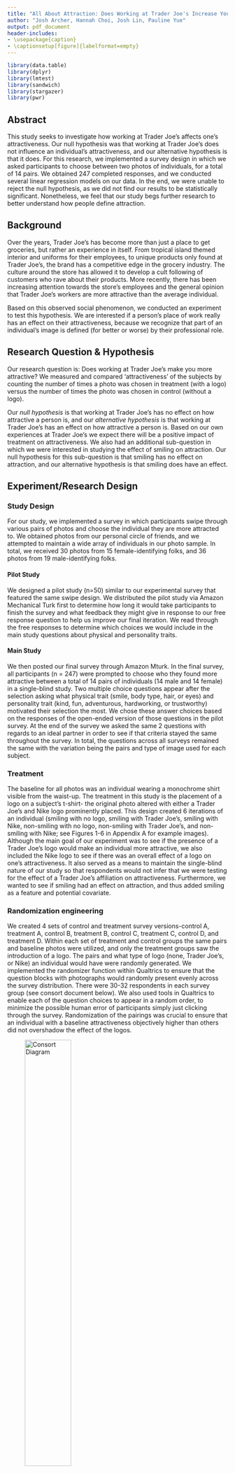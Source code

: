 ```yaml
---
title: "All About Attraction: Does Working at Trader Joe's Increase Your Attractiveness?"
author: "Josh Archer, Hannah Choi, Josh Lin, Pauline Yue"
output: pdf_document
header-includes:
- \usepackage{caption}
- \captionsetup[figure]{labelformat=empty}
---
```


```r
library(data.table)
library(dplyr)
library(lmtest)
library(sandwich)
library(stargazer)
library(pwr)
```

## Abstract
This study seeks to investigate how working at Trader Joe's affects one's attractiveness. Our null hypothesis was that working at Trader Joe's does not influence an individual's attractiveness, and our alternative hypothesis is that it does. For this research, we implemented a survey design in which we asked participants to choose between two photos of individuals, for a total of 14 pairs. We obtained 247 completed responses, and we conducted several linear regression models on our data. In the end, we were unable to reject the null hypothesis, as we did not find our results to be statistically significant. Nonetheless, we feel that our study begs further research to better understand how people define attraction.  

 
## Background

Over the years, Trader Joe's has become more than just a place to get groceries, but rather an experience in itself. From tropical island themed interior and uniforms for their employees, to unique products only found at Trader Joe's, the brand has a competitive edge in the grocery industry. The culture around the store has allowed it to develop a cult following of customers who rave about their products. More recently, there has been increasing attention towards the store's employees and the general opinion that Trader Joe's workers are more attractive than the average individual.     

Based on this observed social phenomenon, we conducted an experiment to test this hypothesis. We are interested if a person's place of work really has an effect on their attractiveness, because we recognize that part of an individual's image is defined (for better or worse) by their professional role.   

## Research Question & Hypothesis
	
Our research question is: Does working at Trader Joe's make you more attractive? We measured and compared 'attractiveness' of the subjects by counting the number of times a photo was chosen in treatment (with a logo) versus the number of times the photo was chosen in control (without a logo).  

Our *null hypothesis* is that working at Trader Joe's has no effect on how attractive a person is, and our *alternative hypothesis* is that working at Trader Joe's has an effect on how attractive a person is. Based on our own experiences at Trader Joe's we expect there will be a positive impact of treatment on attractiveness. We also had an additional sub-question in which we were interested in studying the effect of smiling on attraction. Our null hypothesis for this sub-question is that smiling has no effect on attraction, and our alternative hypothesis is that smiling does have an effect.  

## Experiment/Research Design

### Study Design

For our study, we implemented a survey in which participants swipe through various pairs of photos and choose the individual they are more attracted to. We obtained photos from our personal circle of friends, and we attempted to maintain a wide array of individuals in our photo sample. In total, we received 30 photos from 15 female-identifying folks, and 36 photos from 19 male-identifying folks.  

#### Pilot Study
We designed a pilot study (n=50) similar to our experimental survey that featured the same swipe design. We distributed the pilot study via Amazon Mechanical Turk first to determine how long it would take participants to finish the survey and what feedback they might give in response to our free response question to help us improve our final iteration. We read through the free responses to determine which choices we would include in the main study questions about physical and personality traits.  

#### Main Study
We then posted our final survey through Amazon Mturk. In the final survey, all participants (n = 247) were prompted to choose who they found more attractive between a total of 14 pairs of individuals (14 male and 14 female) in a single-blind study. Two multiple choice questions appear after the selection asking what physical trait (smile, body type, hair, or eyes) and personality trait (kind, fun, adventurous, hardworking, or trustworthy) motivated their selection the most. We chose these answer choices based on the responses of the open-ended version of those questions in the pilot survey. At the end of the survey we asked the same 2 questions with regards to an ideal partner in order to see if that criteria stayed the same throughout the survey. In total, the questions across all surveys remained the same with the variation being the pairs and type of image used for each subject.    

### Treatment

The baseline for all photos was an individual wearing a monochrome shirt visible from the waist-up. The treatment in this study is the placement of a logo on a subject's t-shirt- the original photo altered with either a Trader Joe's and Nike logo prominently placed. This design created 6 iterations of an individual (smiling with no logo, smiling with Trader Joe's, smiling with Nike, non-smiling with no logo, non-smiling with Trader Joe's, and non-smiling with Nike; see Figures 1-6 in Appendix A for example images). Although the main goal of our experiment was to see if the presence of a Trader Joe's logo would make an individual more attractive, we also included the Nike logo to see if there was an overall effect of a logo on one's attractiveness. It also served as a means to maintain the single-blind nature of our study so that respondents would not infer that we were testing for the effect of a Trader Joe's affiliation on attractiveness. Furthermore, we wanted to see if smiling had an effect on attraction, and thus added smiling as a feature and potential covariate.   

### Randomization engineering

We created 4 sets of control and treatment survey versions-control A, treatment A, control B, treatment B, control C, treatment C, control D, and treatment D. Within each set of treatment and control groups the same pairs and baseline photos were utilized, and only the treatment groups saw the introduction of a logo. The pairs and what type of logo (none, Trader Joe's, or Nike) an individual would have were randomly generated. We implemented the randomizer function within Qualtrics to ensure that the question blocks with photographs would randomly present evenly across the survey distribution. There were 30-32 respondents in each survey group (see consort document below). We also used tools in Qualtrics to enable each of the question choices to appear in a random order, to minimize the possible human error of participants simply just clicking through the survey. Randomization of the pairings was crucial to ensure that an individual with a baseline attractiveness objectively higher than others did not overshadow the effect of the logos.   

![Consort Diagram](../images/consort.png){width=50%}

### Experimental materials (e.g. treatment materials)
The subjects of our study were 19 males and 15 females who volunteered to have their photos taken to be put in our surveys. Their photos were taken from the waist up, in a plain, solid color t-shirt, with variations of smiling or not smiling. Their t-shirts were kept plain so that we could either use that photo as a control, or photoshop a Trader Joe's or Nike logo onto them as treatment. The outcome we measured was the total number of times each photo was chosen.   

Our study participants were Amazon Mechanical Turk workers who were located in the United States, had a high approval rating (> 90%), and a high quantity of approvals (> 50). We were able to receive a total of 247 completed responses to our survey. We were unable to view the incomplete responses through Qualtrics and did not include them in our analysis.   


## Modeling Choices
For our analysis, we decided to use linear regression to test our hypotheses. We were interested in regressing the total number of times a picture was chosen on whether or not the photo contained a Trader Joe's logo. At first, we built a linear regression model that compared photos that had a Trader Joe's logo to all other photos-both photos that were blank in both control and treatment and photos that contained a Nike logo.   

However, this is an unbalanced comparison since the photos with Trader Joe's logos were compared to all photos. Thus, we decided to compare the photos in treatment with a TJs logo to the matching subset of photos in control. There were 42 photos in treatment with a Trader Joe's logo which we matched with 42 of the same photos in control without the logo. This resulted in a more accurate yet underpowered estimation of the linear model.   

In order to avoid confusing a "Trader Joe's Logo" effect with a general logo effect, we did a similar comparison for Nike photos. We matched the 39 photos in treatment with a Nike logo to their 39 counterparts in control. We did not run this model to investigate a Nike logo effect, but instead referenced this model to better understand the Trader Joe's Logo Effect. For example, if there was a positive treatment effect for Trader joe's treatment and Nike treatment, we might think there is a general logo effect that is not specific to a Trader Joe's logo. However, as we will explore in the results section, the Trader Joe's and Nike logos have opposite estimated effects on outcomes.  

```r
data <- fread("../data/processed/analysis_table.csv")

data[, treat_ind := ifelse(treat=='t',1,0)]

data[, treat_with_logo := ifelse((logo != 'none' & treat == 't'),1 ,0)]

data[, tjs_logo := ifelse(test = grepl(pattern = "tjs", data[, logo]),
                                              yes = 1, no = 0)]

data[, nike_logo := ifelse(test = grepl(pattern = "nike", data[, logo]),
                                              yes = 1, no = 0)]

data[, no_logo := ifelse(test = grepl(pattern = "none", data[, logo]),
                                              yes = 1, no = 0)]
data[, survey_block := gsub("^.*_", "", data$photo_block)]
data[, smile_ind := ifelse(data[,smile=='smile'], 1, 0)]

#names(data)

#View(data)
```

## Results
```r
par(mfrow=c(3,1))

hist(data[data$tjs_logo==1]$total_counts, xlab= "Total Times Chosen",
     main = "Distribution of Counts for Trader Joe's Photos")

hist(data[data$treat_ind==0]$total_counts, xlab= "Total Times Chosen",
     main = "Distribution of Counts for Blank Photos")

hist(data[data$nike_logo==1]$total_counts, xlab= "Total Times Chosen",
     main = "Distribution of Counts for Nike Photos")

```

Figure 7 shows a distribution of the total counts of photos with a Trader Joe's logo chosen as the more attractive between two options. There appears to be a relatively normal distribution that is slightly skewed right. Figure 8 depicts a distribution of the total counts of photos with no logo chosen as the more attractive between two options. There is a bimodal distribution of the data, with values condensed at both the lower and upper ends of the x axis. Figure 9 shows a distribution of the total counts of photos with a Nike logo chosen as the more attractive between two options. The distribution is relatively uniform across all bins. 

```r
par(mfrow=c(2,1))

hist(data[data$smile_ind==1]$total_counts, xlab= "Total Times Chosen",
     main = "Distribution of Counts for Smiling Photos")

hist(data[data$smile_ind==0]$total_counts, xlab= "Total Times Chosen",
     main = "Distribution of Counts for Non-Smiling Photos")
```

Figure 10 shows the distribution of the total counts of photos with the individual smiling chosen as the more attractive between two options.The distribution is non-symmetric. Figure 11 shows the distribution of the total counts of photos with the individual not smiling chosen as the more attractive between two options. The distribution is non-symmetric.


```r
robust_se <- function(mod, type = 'HC3') { sqrt(diag(vcovHC(mod, type)))}
```

```r
model_1 <- data[, lm(total_counts ~ tjs_logo)]
#coeftest(model_1, vcovHC(model_1))
```

```r
model_2 <- data[, lm(total_counts ~ tjs_logo + survey_block)]
#coeftest(model_2, vcovHC(model_2))
anova(model_1, model_2, test= 'F')
```

```r
model_3 <- data[nike_logo ==  0, lm(total_counts ~ tjs_logo)]
#coeftest(model_3, vcovHC(model_3))
```


```r
model_4 <- data[, lm(total_counts ~ tjs_logo + smile_ind)]
#coeftest(model_4, vcovHC(model_4))
anova(model_1, model_4, test = 'F')
```
In model 1 (as seen in the below table), we regressed the total number of times a photo was chosen on whether or not the photo contained a Trader Joe's Logo. We found that the estimated effect of having a Trader Joe's logo on the times a photo was chosen was negative, -1.945 (robust standard errors = 1.512), and was not statistically significant. Since the standard errors are almost the same magnitude as the estimated effect, it is also difficult to determine if there is any practical significance.  

In model 2, although the F-test p-value is almost 1 (as seen in the above F-test), looking at this second baseline model, we can see that our randomization was successful, since we did not see within-survey group effects. In other words, our treatment fulfilled the randomization principle in that we were comparing apples to apples. In model 3, we chose not to include any photos that included a Nike logo to specifically compare blank photos to Trader Joe's logo photos. Here we can see that the effect is still negative, but not as pronounced. However, the standard errors were even larger, 1.648.  

In model 4, we wanted to investigate our sub-question. We can see that having a smile has a slightly estimated positive effect, but the slope coefficient, 0.804, was not statistically significant with large standard errors (1.675). Of note, we did observe that some of the photos we received for the non-smile category did ambiguously look like they were smiling. Therefore, it is possible that this lack of uniformity across photos diluted the effect we observed.

```r
stargazer(model_1, model_2, model_3, model_4, type = 'text', 
          se = list(robust_se(model_1),robust_se(model_2), robust_se(model_3), robust_se(model_4)),
          column.labels = c('Model 1', 'Model 2', 'Model 3', 'Model 4'),
          dep.var.labels = c('Total Number of Times Chosen'),
          covariate.labels = c("Trader Joe's Logo", 'Survey Block B', 
                               'Survey Block C', 'Survey Block D',
                              'Smile', 'Baseline'),
          title = "Table 1: Baseline Models")
```


```r
# Remove nike logo photos and look for just tjs photos
interim <- data[logo != "nike"]
tjs_only <- data[logo == "tjs"]

# Create a join_id to combine tables later
photo_name_split <- read.table(text = interim[ , photo_block], sep = "_", as.is = TRUE, fill = TRUE)
interim[, join_id := paste(photo_name_split$V1, photo_name_split$V2, photo_name_split$V3, photo_name_split$V6, photo_name_split$V7, sep="_")]
interim[, gender := photo_name_split$V2]

## Subset needed columns and match control photos to tjs photos (not including photos that were blank in both control and treatment)
tjs_only <- interim[logo=="tjs"]
tjs_only <- tjs_only[ , c("photo_block", "join_id", "treat_ind", "survey_block", "total_counts", "smile_ind", "gender")]
rows_to_keep <- tjs_only[, join_id]
none_c_only <- interim[logo=="none" & treat_ind<1]
none_c_only <- none_c_only[ , c("photo_block", "join_id", "treat_ind", "survey_block", "total_counts", "smile_ind", "gender")]
none_c_matched <- subset(none_c_only, join_id %in% rows_to_keep)

# none_c_rows <- none_c_matched[, join_id]
# tjs_issue <- subset(tjs_only, !(join_id %in% none_c_rows))

# View(none_c_matched)
tjs_vs_control <- rbind(tjs_only, none_c_matched)
#View(tjs_vs_control)
```

```r
#42 blanks and 42 with tj's
model_5 <- tjs_vs_control[, lm(total_counts ~ treat_ind)]
#coeftest(model_5, vcovHC(model_5))
```

```r
model_6 <- tjs_vs_control[, lm(total_counts ~ treat_ind + smile_ind + treat_ind*smile_ind)]
#coeftest(model_6, vcovHC(model_6))
anova(model_5, model_6, test = 'F')
```

```r
model_7 <- tjs_vs_control[, lm(total_counts ~ treat_ind + gender + treat_ind*gender)]
#coeftest(model_7, vcovHC(model_7))
anova(model_5, model_7, test = 'F')
```

```r
model_gen_smile <- tjs_vs_control[, lm(total_counts ~ treat_ind + smile_ind + treat_ind*smile_ind
                                       + gender + treat_ind*gender + smile_ind*gender)]
#coeftest(model_gen_smile, vcovHC(model_gen_smile))
anova(model_5, model_gen_smile, test = 'F')
```

In the next set of models, we only focus on photos that were blank in control and contained the Trader Joe's logo in the treatment survey. As discussed in the Modeling Choices section, we did so to see how our outcome variable changed for the selected photos before and after receiving a Trader Joe's logo. In  model 5 (as seen in the below table), similar to before, we regressed the total number of times a photo was chosen on whether or not the photo contained a Trader Joe's Logo. We found that the estimated effect of having a Trader Joe's logo on the times a photo was chosen was negative, -3.857 (robust standard errors = 2.683), and was not statistically significant. It is likely that the estimated effect and standard errors are even larger because of our smaller sample size for this model (n=84).

In model 6, we were interested in looking at the effect of having a smile in the photo once again and the interaction with our primary indicator variable. Here we see having a smile has a larger positive effect than before, but the standard errors are even larger. Interestingly, having a smile and a Trader Joe's logo makes the effect less negative than simply having a logo.

In model 7, we observe that the estimated effect of being shown a male subject in the photo and the interaction term between having a logo and the male gender were positive. It's likely that the respondents overall felt that certain male photo subjects were more attractive on average compared to other photo subjects within the survey sets, and that certain male photo subjects had a larger boost in their selection rates due to the Trader Joe's logo compared to the effect the logo had for females.  

In our saturated model, we see that having a Trader Joe's logo still reains negative, but the standard errors are even larger. We do note, though, that in the above F-test, we see that this model has a large p-value for the F-test, meaning that this model does not add any new statistical information to Model 5. It is interesting still that the interaction term between males and smiling is largely positive.

```r
stargazer(model_5, model_6, model_7, model_gen_smile, type = 'text', 
          se = list(robust_se(model_5), robust_se(model_6), robust_se(model_7), 
                    robust_se(model_gen_smile)),
          column.labels = c('Model 5', 'Model 6', 'Model 7', 'Saturated Model'),
          dep.var.labels = c('Total Number of Times Chosen'),
          covariate.labels = c("Contains Logo", 'Smile', 
                               'Contains Logo*Smile', 'Male Photo Subject', "Contains Logo*Male",
                              'Smile*Male', 'Baseline'),
          title = "Table 2: Trader Joe's Only Models")
```


```r
interim <- copy(data)
photo_name_split <- read.table(text = interim[ , photo_block], sep = "_", as.is = TRUE, fill = TRUE)
interim[, join_id := paste(photo_name_split$V1, photo_name_split$V2, photo_name_split$V3, photo_name_split$V6, photo_name_split$V7, sep="_")]
interim[, gender := photo_name_split$V2]
# View(interim)

nike_only <- interim[logo=="nike"]
nike_only <- nike_only[ , c("photo_block", "join_id", "treat_ind", "survey_block", "total_counts", "smile_ind", "gender")]
rows_to_keep_nike <- nike_only[, join_id]
none_c_matched <- subset(none_c_only, join_id %in% rows_to_keep_nike)
# none_c_rows <- none_c_matched[, join_id]
# tjs_issue <- subset(tjs_only, !(join_id %in% none_c_rows))
# View(none_c_matched)
nike_vs_control <- rbind(nike_only, none_c_matched) # only has 39 blanks and 39 nike logo photos
```

```r
model_8 <- nike_vs_control[, lm(total_counts ~ treat_ind)]
coeftest(model_8, vcovHC(model_8))
```

```r
#interaction term not included because of perfect collinearity (potentially a product of randomization)
model_9 <- nike_vs_control[, lm(total_counts ~ treat_ind + smile_ind)]
#coeftest(model_9, vcovHC(model_9))
anova(model_8, model_9, test = 'F')
```

```r
model_10 <- nike_vs_control[, lm(total_counts ~ treat_ind + gender + treat_ind*gender)]
#coeftest(model_10, vcovHC(model_10))
anova(model_8, model_10, test = 'F')
```

```r
model_nike_gen_smile <- nike_vs_control[, lm(total_counts ~ treat_ind + smile_ind
                                       + gender + treat_ind*gender)]
#coeftest(model_nike_gen_smile, vcovHC(model_nike_gen_smile))
anova(model_8, model_nike_gen_smile, test = 'F')
```

In this case, as stated in the Modeling Choices, we performed linear regression on the photos that were blank in control and treated with the Nike logo as a robustness check. Therefore, we do not intend to make any statements about the statistical or practical significance of the effects observed in the following models. While the number of Nike logo pairs is smaller (n=39), the overall ratio is almost the same, and because of the similar proportion of photos pairs, we can infer that the estimated effect we saw in the Trader Joe's baseline model is unique to the Trader Joe's logo as they two slope coefficients are vastly different. What we can learn then is that the effect we observed in the previous set of models for the Trader Joe's logo is not simply due to a 'logo' effect, or just adding any logo.

```r
stargazer(model_8, model_9, model_10, model_nike_gen_smile, type = 'text', 
          se = list(robust_se(model_8), robust_se(model_9), robust_se(model_10), 
                    robust_se(model_nike_gen_smile)),
          column.labels = c('Model 8', 'Model 9', 'Model 10', 'Saturated Model'),
          dep.var.labels = c('Total Number of Times Chosen'),
          covariate.labels = c("Contains Logo", 'Smile', 'Male Photo Subject',
                               "Contains Logo*Male", 'Baseline'),
          title = "Table 3: Nike Only Models")
```

### Power Calculation

```r
#Power calculation using model_6
summary(model_5)
effect_size <- 0.02517/(1-0.02517) #use multiple R-squared value from model 6 summary
pwr.f2.test(u = 1, v = 82, f2 = effect_size) #u and v come from DF from summary
```
To determine how much statistical power our final model (Model 5) had, based on our model parameters, we found that our model had about 30.73% statistical power. This means that our model only had 30.73% chance of reporting a true positive result. Although the reported statistical power is quite low, we feel that this level of power is understandable given our small data size and the fact we were dealing with data related to how humans think.    

First, when we only focused on photos that were blank in control and contained a Trader Joe's logo in treatment, we only had 42 total unique photo subjects. Therefore, we were comparing across 42 pairs, which is a fairly small dataset. Second, when dealing with sociology- and psychology-type questions like attraction, given the limitations of our experimental design, we cannot fully capture how humans think using the variables we had operationalized. Therefore, we argue that it is reasonable that our statistical power is quite small.  

## Limitations and Next Steps 

Moving forward with our study, we indeed realize there is much more we can do to iterate upon our experiment. If we were to rerun this experiment, we first want to increase our sample size. While we were able to work within our budget and time frame and obtain 247 responses, our sample is still not entirely representative of the entire population. Looking at the demographics, we do not have a fair number of respondents from older and younger age groups, since our responses mainly came from middle aged individuals. Aside from increasing the sample size, we would also want to further randomize the order of the photos and incorporate a mechanism for selected photos to reappear within the question bank, as having respondents select through the photos multiple times would allow us to hone in more closely at the true treatment effect. We would also include more subjects for our photos so that our photos better represent the population as well, since all our subjects came from our circle of friends and, thus, primarily came from a younger age group.  

First, we believe that a larger variety of photo subjects would help to increase the statistical power. In our current models, we calculate statistical power based on the photo subjects, however for future iterations we would want to draw on the responses and questions instead of the photos. This would allow us to increase statistical power by focusing on the respondents instead of the subjects, because we have a much larger number of respondents (n=247) compared to photo subjects (n=42, for Trader Joe's).   

Additionally, we would like to experiment with different research designs. For instance, sending out several 'mini' surveys in which respondents only see a single pair of photos. In this way, we can measure our outcomes at the respondent level, rather than the photo subject level. Another potential variation is showing respondents a single photo at a time and asking them to 'swipe' yes or no on the photo, more akin to modern dating apps like Tinder.  


## Conclusion
All in all, we were unable to find statistically significant evidence that working at Trader Joe's affects an individual's attractiveness. However, we confirmed that our findings were not simply due to a 'logo' effect as seen in our robustness check with our Nike models. We also found mixed evidence that smiles increase the attractiveness of an individual. Despite this, we do believe there is more space for additional research in this area, as our topic study is novel in this domain and relevant in understanding the intricacies of modern day attraction. We also would like to thank our colleague Julie Lai for proposing this idea for our project.
